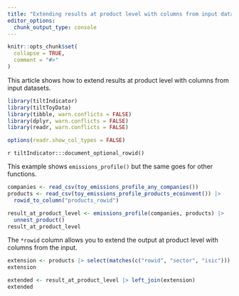 ```yaml
---
title: "Extending results at product level with columns from input datasets"
editor_options: 
  chunk_output_type: console
---
```


```r
knitr::opts_chunk$set(
  collapse = TRUE,
  comment = "#>"
)
```

This article shows how to extend results at product level with columns from
input datasets.

```r
library(tiltIndicator)
library(tiltToyData)
library(tibble, warn.conflicts = FALSE)
library(dplyr, warn.conflicts = FALSE)
library(readr, warn.conflicts = FALSE)

options(readr.show_col_types = FALSE)
```

`r tiltIndicator:::document_optional_rowid()`

This example shows `emissions_profile()` but the same goes for other functions.

```r
companies <- read_csv(toy_emissions_profile_any_companies())
products <- read_csv(toy_emissions_profile_products_ecoinvent()) |>
  rowid_to_column("products_rowid")

result_at_product_level <- emissions_profile(companies, products) |>
  unnest_product()
result_at_product_level
```

The `*rowid` column allows you to extend the output at product level with
columns from the input.

```r
extension <- products |> select(matches(c("rowid", "sector", "isic")))
extension

extended <- result_at_product_level |> left_join(extension)
extended
```
